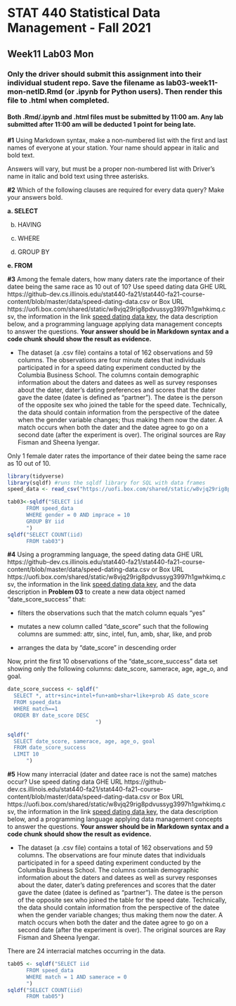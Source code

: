 # STAT 440 Statistical Data Management - Fall 2021
## Week11 Lab03 Mon
### Only the driver should submit this assignment into their individual student repo. Save the filename as lab03-week11-mon-netID.Rmd (or .ipynb for Python users). Then render this file to .html when completed. 
#### Both .Rmd/.ipynb and .html files must be submitted by 11:00 am. Any lab submitted after 11:00 am will be deducted 1 point for being late.

**#1** Using Markdown syntax, make a non-numbered list with the first and last names of everyone at your station. Your name should appear in italic and bold text.

Answers will vary, but must be a proper non-numbered list with Driver's name in italic and bold text using three asterisks.

**#2** Which of the following clauses are required for every data query? Make your answers bold.

**a. SELECT**

b. HAVING

c. WHERE

d. GROUP BY

**e. FROM**

**#3** Among the female daters, how many daters rate the importance of their datee being the same race as 10 out of 10? Use speed dating data GHE URL https://github-dev.cs.illinois.edu/stat440-fa21/stat440-fa21-course-content/blob/master/data/speed-dating-data.csv or Box URL https://uofi.box.com/shared/static/w8vjq29rig8pdvussyg3997h1gwhkimq.csv, the information in the link [speed dating data key](https://github-dev.cs.illinois.edu/stat440-fa21/stat440-fa21-course-content/blob/master/data/speed-dating-data-key.doc), the data description below, and a programming language applying data management concepts to answer the questions. **Your answer should be in Markdown syntax and a code chunk should show the result as evidence.**

  - The dataset (a .csv file) contains a total of 162 observations and 59 columns. The observations are four minute dates that individuals participated in for a speed dating experiment conducted by the Columbia Business School. The columns contain demographic information about the daters and datees as well as survey responses about the dater, dater's dating preferences and scores that the dater gave the datee (datee is defined as "partner"). The datee is the person of the opposite sex who joined the table for the speed date. Technically, the data should contain information from the perspective of the datee when the gender variable changes; thus making them now the dater. A match occurs when both the dater and the datee agree to go on a second date (after the experiment is over). The original sources are Ray Fisman and Sheena Iyengar.

Only 1 female dater rates the importance of their datee being the same race as 10 out of 10.

```r
library(tidyverse)
library(sqldf) #runs the sqldf library for SQL with data frames
speed_data <- read_csv("https://uofi.box.com/shared/static/w8vjq29rig8pdvussyg3997h1gwhkimq.csv")
```

```r
tab03<-sqldf("SELECT iid 
      FROM speed_data
      WHERE gender = 0 AND imprace = 10
      GROUP BY iid
      ")
sqldf("SELECT COUNT(iid) 
      FROM tab03")
```

**#4** Using a programming language, the speed dating data GHE URL https://github-dev.cs.illinois.edu/stat440-fa21/stat440-fa21-course-content/blob/master/data/speed-dating-data.csv or Box URL https://uofi.box.com/shared/static/w8vjq29rig8pdvussyg3997h1gwhkimq.csv, the information in the link [speed dating data key](https://github-dev.cs.illinois.edu/stat440-fa21/stat440-fa21-course-content/blob/master/data/speed-dating-data-key.doc), and the data description in **Problem 03** to create a new data object named "date_score_success" that:  

- filters the observations such that the match column equals "yes"

- mutates a new column called "date_score" such that the following columns are summed: attr, sinc, intel, fun, amb, shar, like, and prob

- arranges the data by "date_score" in descending order

Now, print the first 10 observations of the "date_score_success" data set showing only the following columns: date_score, samerace, age, age_o, and goal.

```r
date_score_success <- sqldf("
  SELECT *, attr+sinc+intel+fun+amb+shar+like+prob AS date_score
  FROM speed_data
  WHERE match==1
  ORDER BY date_score DESC
                            ")

sqldf("
  SELECT date_score, samerace, age, age_o, goal
  FROM date_score_success
  LIMIT 10
      ")
```

**#5** How many interracial (dater and datee race is not the same) matches occur? Use speed dating data GHE URL https://github-dev.cs.illinois.edu/stat440-fa21/stat440-fa21-course-content/blob/master/data/speed-dating-data.csv or Box URL https://uofi.box.com/shared/static/w8vjq29rig8pdvussyg3997h1gwhkimq.csv, the information in the link [speed dating data key](https://github-dev.cs.illinois.edu/stat440-fa21/stat440-fa21-course-content/blob/master/data/speed-dating-data-key.doc), the data description below, and a programming language applying data management concepts to answer the questions. **Your answer should be in Markdown syntax and a code chunk should show the result as evidence.**

  - The dataset (a .csv file) contains a total of 162 observations and 59 columns. The observations are four minute dates that individuals participated in for a speed dating experiment conducted by the Columbia Business School. The columns contain demographic information about the daters and datees as well as survey responses about the dater, dater's dating preferences and scores that the dater gave the datee (datee is defined as "partner"). The datee is the person of the opposite sex who joined the table for the speed date. Technically, the data should contain information from the perspective of the datee when the gender variable changes; thus making them now the dater. A match occurs when both the dater and the datee agree to go on a second date (after the experiment is over). The original sources are Ray Fisman and Sheena Iyengar.

There are 24 interracial matches occurring in the data.

```r
tab05 <- sqldf("SELECT iid
      FROM speed_data
      WHERE match = 1 AND samerace = 0
      ")
sqldf("SELECT COUNT(iid) 
      FROM tab05")
```